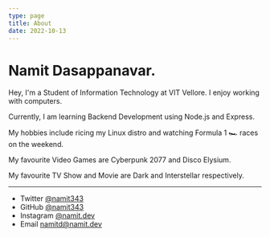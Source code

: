 ```yaml
---
type: page
title: About
date: 2022-10-13
---
```


# Namit Dasappanavar.

Hey, I'm a Student of Information Technology at VIT Vellore. I enjoy working with computers.

Currently, I am learning Backend Development using Node.js and Express.

My hobbies include ricing my Linux distro and watching Formula 1 🏎️ races on the weekend.

My favourite Video Games are Cyberpunk 2077 and Disco Elysium.

My favourite TV Show and Movie are Dark and Interstellar respectively.

---

- Twitter [@namit343](https://twitter.com/namit343)
- GitHub [@namit343](https://github.com/namit343)
- Instagram [@namit.dev](https://instagram.com/namit.dev)
- Email namitd@namit.dev